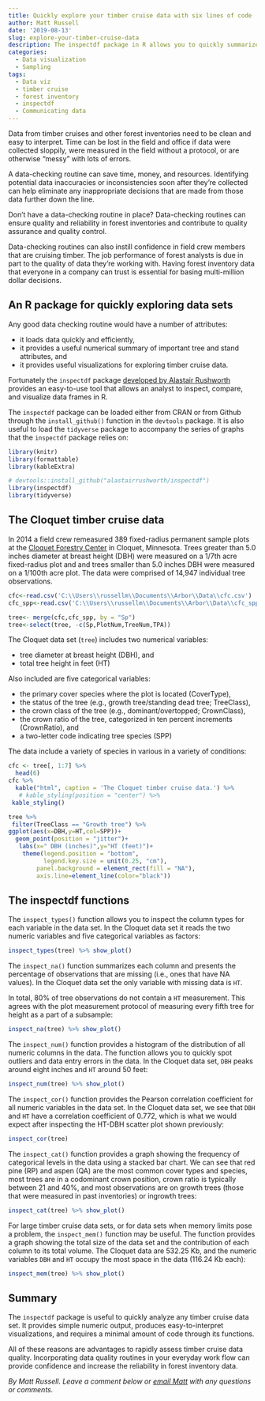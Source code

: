 ```yaml
---
title: Quickly explore your timber cruise data with six lines of code
author: Matt Russell
date: '2019-08-13'
slug: explore-your-timber-cruise-data 
description: The inspectdf package in R allows you to quickly summarize timber cruise data by species, tree status, and other variables.
categories:
  - Data visualization
  - Sampling
tags:
  - Data viz
  - timber cruise
  - forest inventory
  - inspectdf
  - Communicating data
---
```


Data from timber cruises and other forest inventories need to be clean and easy to interpret. Time can be lost in the field and office if data were collected sloppily, were measured in the field without a protocol, or are otherwise "messy" with lots of errors.

A data-checking routine can save time, money, and resources. Identifying potential data inaccuracies or inconsistencies soon after they're collected can help eliminate any inappropriate decisions that are made from those data further down the line. 

Don't have a data-checking routine in place? Data-checking routines can ensure quality and reliability in forest inventories and contribute to quality assurance and quality control. 

Data-checking routines can also instill confidence in field crew members that are cruising timber. The job performance of forest analysts is due in part to the quality of data they're working with. Having forest inventory data that everyone in a company can trust is essential for basing multi-million dollar decisions.

## An R package for quickly exploring data sets

Any good data checking routine would have a number of attributes: 

* it loads data quickly and efficiently,
* it provides a useful numerical summary of important tree and stand attributes, and
* it provides useful visualizations for exploring timber cruise data.  

Fortunately the `inspectdf` package [developed by Alastair Rushworth](https://alastairrushworth.github.io/inspectdf/) provides an easy-to-use tool that allows an analyst to inspect, compare, and visualize data frames in R. 

The `inspectdf` package can be loaded either from CRAN or from Github through the `install_github()` function in the `devtools` package. It is also useful to load the `tidyverse` package to accompany the series of graphs that the `inspectdf` package relies on: 

```r
library(knitr)
library(formattable)
library(kableExtra)
```

```r
# devtools::install_github("alastairrushworth/inspectdf")
library(inspectdf)
library(tidyverse)
```

## The Cloquet timber cruise data

In 2014 a field crew remeasured 389 fixed-radius permanent sample plots at the [Cloquet Forestry Center](https://cfc.cfans.umn.edu/) in Cloquet, Minnesota. Trees greater than 5.0 inches diameter at breast height (DBH) were measured on a 1/7th acre fixed-radius plot and and trees smaller than 5.0 inches DBH were measured on a 1/100th acre plot. The data were comprised of 14,947 individual tree observations.

```r
cfc<-read.csv('C:\\Users\\russellm\\Documents\\Arbor\\Data\\cfc.csv')
cfc_spp<-read.csv('C:\\Users\\russellm\\Documents\\Arbor\\Data\\cfc_spp.csv')

tree<- merge(cfc,cfc_spp, by = "Sp")
tree<-select(tree, -c(Sp,PlotNum,TreeNum,TPA))
```

The Cloquet data set (`tree`) includes two numerical variables: 

* tree diameter at breast height (DBH), and
* total tree height in feet (HT)

Also included are five categorical variables:

* the primary cover species where the plot is located (CoverType),
* the status of the tree (e.g., growth tree/standing dead tree; TreeClass),
* the crown class of the tree (e.g., dominant/overtopped; CrownClass),
* the crown ratio of the tree, categorized in ten percent increments (CrownRatio), and
* a two-letter code indicating tree species (SPP)

The data include a variety of species in various in a variety of conditions:

```r
cfc <- tree[, 1:7] %>% 
  head(6) 
cfc %>% 
  kable("html", caption = 'The Cloquet timber cruise data.') %>%
   # kable_styling(position = "center") %>% 
 kable_styling()
```

```r
tree %>%
 filter(TreeClass == "Growth tree") %>%
ggplot(aes(x=DBH,y=HT,col=SPP))+
  geom_point(position = "jitter")+
   labs(x=" DBH (inches)",y="HT (feet)")+
    theme(legend.position = "bottom",
          legend.key.size = unit(0.25, "cm"),
        panel.background = element_rect(fill = "NA"), 
        axis.line=element_line(color="black"))
```

## The inspectdf functions

The `inspect_types()` function allows you to inspect the column types for each variable in the data set. In the Cloquet data set it reads the two numeric variables and five categorical variables as factors:

```r
inspect_types(tree) %>% show_plot()
```

The `inspect_na()` function summarizes each column and presents the percentage of observations that are missing (i.e., ones that have NA values). In the Cloquet data set the only variable with missing data is `HT`. 

In total, 80% of tree observations do not contain a `HT` measurement. This agrees with the plot measurement protocol of measuring every fifth tree for height as a part of a subsample:

```r
inspect_na(tree) %>% show_plot()
```

The `inspect_num()` function provides a histogram of the distribution of all numeric columns in the data. The function allows you to quickly spot outliers and data entry errors in the data. In the Cloquet data set, `DBH` peaks around eight inches and `HT` around 50 feet: 

```r
inspect_num(tree) %>% show_plot()
```

The `inspect_cor()` function provides the Pearson correlation coefficient for all numeric variables in the data set. In the Cloquet data set, we see that `DBH` and `HT` have a correlation coefficient of 0.772, which is what we would expect after inspecting the HT-DBH scatter plot shown previously: 

```r
inspect_cor(tree)
```

The `inspect_cat()` function provides a graph showing the frequency of categorical levels in the data using a stacked bar chart. We can see that red pine (RP) and aspen (QA) are the most common cover types and species, most trees are in a codominant crown position, crown ratio is typically between 21 and 40%, and most observations are on growth trees (those that were measured in past inventories) or ingrowth trees:  

```r
inspect_cat(tree) %>% show_plot() 
```

For large timber cruise data sets, or for data sets when memory limits pose a problem, the `inspect_mem()` function may be useful. The function provides a graph showing the total size of the data set and the contribution of each column to its total volume. The Cloquet data are 532.25 Kb, and the numeric variables `DBH` and `HT` occupy the most space in the data (116.24 Kb each):  

```r
inspect_mem(tree) %>% show_plot()
```

## Summary
The `inspectdf` package is useful to quickly analyze any timber cruise data set. It provides simple numeric output, produces easy-to-interpret visualizations, and requires a minimal amount of code through its functions.

All of these reasons are advantages to rapidly assess timber cruise data quality. Incorporating data quality routines in your everyday work flow can provide confidence and increase the reliability in forest inventory data.

*By Matt Russell. Leave a comment below or [email Matt](mailto:matt@arbor-analytics.com) with any questions or comments.*